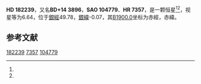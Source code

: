 {{Starbox begin
| name = HD 182239
}}
{{Starbox observe
| epoch = [[J2000.0|J2000.0]]
| constell = {{星座名待查}}<ref name=SIMBAD>{{cite web
 | url=http://simbad.u-strasbg.fr/simbad/sim-id?Ident=HR+7357
 | title =Pulsating variable Star
 | publisher=Centre de Données astronomiques de Strasbourg
 | work=SIMBAD
 | accessdate=2012-07-13}}</ref><ref name=DATA>{{cite web
 | url=http://vizier.u-strasbg.fr/viz-bin/VizieR-5?-out.add=.&-source=5050&-corr=PK=HR&-out.max=9999&HR=7357
 | title=VizieR Detailed Page
 | accessdate=2012-07-13
 | archive-date=2019-02-16
 | archive-url=https://web.archive.org/web/20190216093428/http://vizier.u-strasbg.fr/viz-bin/VizieR-5?-out.add=.&-source=5050&-corr=PK=HR&-out.max=9999&HR=7357
 | dead-url=no
 }}</ref>
| 星官 = 
| ra = {{RA|19|23|8.2}}<ref name=SIMBAD /><ref name=DATA />
| dec = {{DEC|+14|55|16}}<ref name=SIMBAD /><ref name=DATA />
| appmag_v = 6.64<ref name=SIMBAD /><ref name=DATA />
}}
{{Starbox character
| class = F1V<ref name=SIMBAD /><ref name=DATA />
| b-v = 0.27?<ref name=SIMBAD /><ref name=DATA />
| u-b = <ref name=SIMBAD /><ref name=DATA />
| r-i = <ref name=SIMBAD /><ref name=DATA />
| variable = 
}}
{{Starbox astrometry
| radial_v = 
| prop_mo_ra = 9
| parallax = 
| p_error = 
}}
{{Starbox catalog
| names =BD+14 3896，[[SAO星表|SAO]] 104779，[[HD星表|HD]] 182239，[[HR星表|HR]] 7357}}
{{Starbox reference |Simbad=HR+7357}}
{{Starbox end}}

'''HD 182239'''，又名'''BD+14 3896'''，'''SAO 104779'''、'''HR 7357'''，是一颗恒星<ref name=SIMBAD /><ref name=DATA />，视星等为6.64，位于[[銀道座標系|銀經]]49.78，[[銀道座標系|銀緯]]-0.07，其[[B1900.0|B1900.0]]坐标为赤經{{RA|19|18|34.2}}，赤緯{{DEC|+14|-0.07|44}}。

== 参考文献 ==
{{reflist}}

{{star-stub}}

[[Category:HD和HDE天體|182239]]
[[Category:HR天體|7357]]
[[Category:SAO天體|104779]]